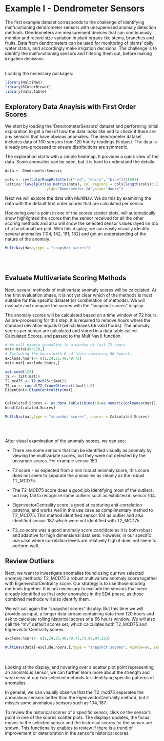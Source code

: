 # Example I - Dendrometer Sensors

The first example dataset corresponds to the challenge of identifying  malfunctioning dendrometer sensors with unsupervised anomaly detection methods. Dendrometers are measurement devices that can continuously monitor and record size variation in plant organs like stems, branches and fruits. Data from dendrometers can be used for monitoring of plants' daily water status, and accordingly make irrigation decisions. The challenge is to identify the malfunctioning sensors and filtering them out, before making irrigation decisions.

</br>
Loading the necessary packages:
```r
library(MultiNav)
library(RColorBrewer)
library(data.table)

```

## Exploratory Data Anaylsis with First Order Scores
We start by loading the 'DendrometerSensors' dataset and performing initial exploration to get a feel of how the data looks like and to check if there are any sensors that have obvious anomalies. The dendrometer dataset includes data of 100 sensors from 120 hourly readings (5 days). The data is already pre-processed to ensure distributions are symmetric.


The exploration starts with a simple heatmap. It provides a quick view of the data. Some anomalies can be seen, but it is hard to understand the details. 


```r
data <- DendrometerSensors

cols <- rev(colorRampPalette(c("red", "white", "blue"))(100))
lattice::levelplot(as.matrix(data), col.regions = cols[length(cols):1],
                   ylab="Dendrometer Id",xlab="Hours")

```

Next we will explore the data with MultiNav. We do this by examining the data with the default first order scores that are calculated per sensor.

Hoovering over a point in one of the scores scatter plots, will automatically show highlighted the scores that the sensor received for all the other scoring methods and also will show the selected sensor values layed on top of a functional box plot. With this display, we can easily visually identify several anomalies (104, 142, 161, 182) and get an understanding of the nature of the anomaly.

```r

MultiNav(data,type = "snapshot scores")

```

</br></br>

## Evaluate Multivariate Scoring Methods
Next, several methods of multivariate anomaly scores will be calculated. At the first evaluation phase, it is not yet clear which of the methods is most suitable for this specific dataset (or combination of methods). We will evaluate and compare the scores with the "snapshot scores" display.

The anomaly scores will be calculated based on a time window of 72 hours. As pre-processing for this step, it is required to remove hours where the standard deviation equals 0 (which leaves 66 valid hours). The anomaly scores per sensor are calculated and stored in a data.table called Calculated.Scores, and passed to the MultiNav() function.

```r
# We will examin anomalies in a window of last 72 hours.
mat<-data[49:120,]
# Excluding the hours with 0 sd (data remaining 66 hours).
exclude.hours<- c(1,24,25,48,49,72)
mat<-mat[-exclude.hours,]

set.seed(123)
T2 <- T2(t(mat))
T2_mcd75 <- T2_mcd75(t(mat))
T2_co <- round(T2_CrouxOllerer(t(mat)),5)
EigenCent<-EigenCentrality(mat)


Calculated.Scores <- as.data.table(cbind(id=as.numeric(colnames(mat)), T2=T2,T2_mcd75=T2_mcd75, T2_co=T2_co, EigenCent))
head(Calculated.Scores)

MultiNav(mat,type = "snapshot scores", scores = Calculated.Scores)

``` 
</br></br>


After visual examination of the anomaly scores, we can see:


+ There are some sensors that can be identified visually as anomaly by viewing the multivariate scores, but they were not detected by the univariate scores. For example sensor 150.

+ T2 score - as expected from a non robust anomaly score, this score does not seem to separate the anomalies as cleanly as the robust T2_MCD75. 

+ The T2_MCD75 score does a good job identifying most of the outliers, but may fail to recognize some outliers such as exhibited in sensor 104. 

+ EigenvectorCentrality score is good at capturing anit-correlation patterns, and works well in this use case as complimentary method to T2_MCD75. This method identified sensor 104 as outlier and also identified sensor 187 which were not identified with T2_MCD75.  

+ T2_co score was a good anomaly score candidate as it is both robust and adaptive for high dimensional data sets. However, in our specific use case where correlation levels are relatively high it does not seem to perform well. 


## Review Outliers
Next, we want to investigate anomalies found using our two selected anomaly methods: T2_MCD75 a robust multivariate anomaly score together with EigenvectorCentrality score. Our strategy is to use those scoring methods together. It is not necessary to exclude the sensors that were already identified as first order anomalies in the EDA phase, as those combined methods will also identify them. 

We will call again the "snapshot scores" display. But this time we will provide as input, a longer data stream containing data from 120 hours and ask to calculate rolling historical scores of a 66 hours window. We will also call the "mv" default scores set, which calculates both T2_MCD75 and EigenvectorCentrality scores.

```r

exclude.hours<- c(1,24,25,48,49,72,73,96,97,120)

MultiNav(data[-exclude.hours,],type = "snapshot scores", window=66, scores="mv")

``` 
</br></br>
Looking at the display, and hovering over a scatter plot point representing an anomalous sensor, we can further learn more about the strength and weakness of our two selected methods for identifying specific patterns of anomalies. 

In general, we can visually observe that the T2_mcd75 separates the anomalous sensors better than the EigenvectorCentrality method, but it misses some anomalous sensors such as 104, 187. 

To review the historical scores of a specific sensor, click on the sensor's point in one of the scores scatter plots. The displays updates, the focus moves to the selected sensor and the historical scores for the sensor are shown. This functionality enables to review if there is a trend of improvement or deterioration in the sensor's historical scores. 

